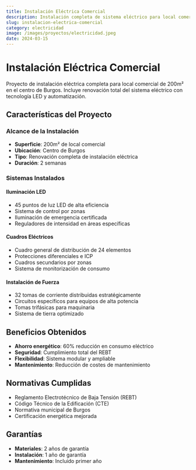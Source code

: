 ```yaml
---
title: Instalación Eléctrica Comercial
description: Instalación completa de sistema eléctrico para local comercial con iluminación LED y cuadros de distribución modernos.
slug: instalacion-electrica-comercial
category: electricidad
image: /images/proyectos/electricidad.jpeg
date: 2024-03-15
---
```


# Instalación Eléctrica Comercial

Proyecto de instalación eléctrica completa para local comercial de 200m² en el centro de Burgos. Incluye renovación total del sistema eléctrico con tecnología LED y automatización.

## Características del Proyecto

### Alcance de la Instalación
- **Superficie**: 200m² de local comercial
- **Ubicación**: Centro de Burgos
- **Tipo**: Renovación completa de instalación eléctrica
- **Duración**: 2 semanas

### Sistemas Instalados

#### Iluminación LED
- 45 puntos de luz LED de alta eficiencia
- Sistema de control por zonas
- Iluminación de emergencia certificada
- Reguladores de intensidad en áreas específicas

#### Cuadros Eléctricos
- Cuadro general de distribución de 24 elementos
- Protecciones diferenciales e ICP
- Cuadros secundarios por zonas
- Sistema de monitorización de consumo

#### Instalación de Fuerza
- 32 tomas de corriente distribuidas estratégicamente
- Circuitos específicos para equipos de alta potencia
- Tomas trifásicas para maquinaria
- Sistema de tierra optimizado

## Beneficios Obtenidos

- **Ahorro energético**: 60% reducción en consumo eléctrico
- **Seguridad**: Cumplimiento total del REBT
- **Flexibilidad**: Sistema modular y ampliable
- **Mantenimiento**: Reducción de costes de mantenimiento

## Normativas Cumplidas

- Reglamento Electrotécnico de Baja Tensión (REBT)
- Código Técnico de la Edificación (CTE)
- Normativa municipal de Burgos
- Certificación energética mejorada

## Garantías

- **Materiales**: 2 años de garantía
- **Instalación**: 1 año de garantía
- **Mantenimiento**: Incluido primer año